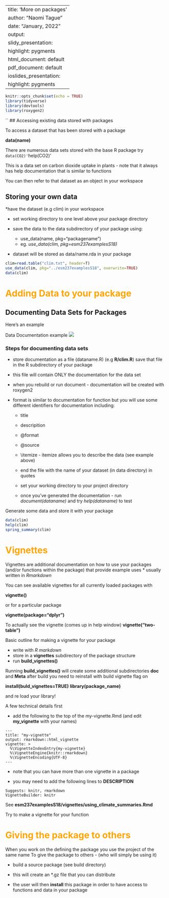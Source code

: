 
---
title: 'More on packages'
author: "Naomi Tague"
date: "January, 2022"
output:
  slidy_presentation:
   highlight: pygments
  html_document: default
  pdf_document: default
  ioslides_presentation:
    highlight: pygments
---

```r
knitr::opts_chunk$set(echo = TRUE)
library(tidyverse)
library(devtools)
library(roxygen2)
```
``
## Accessing existing data stored with packages

To access a dataset that has been stored with a package

**data(name)**

There are numerous data sets stored with the base R package
try 
`data(CO2)'
`help(CO2)'

This is a data set on carbon dioxide uptake in plants - note that it always has help documentation that is similar to functions


You can then refer to that dataset as an object in your workspace

## Storing your own data

*have the dataset (e.g clim) in your workspace

* set working directory to one level above your package directory

* save the data to the data subdirectory of your package using:
  * use_data(name, pkg="packagename")
  * eg. *use_data(clim, pkg=esm237examplesS18)*

* dataset will be stored as data/name.rda in your package

```r

clim=read.table("clim.txt", header=T)
use_data(clim, pkg="../esm237examplesS18", overwrite=TRUE)
data(clim)
```
# <span style="color:orange">Adding Data to your package</span>


## Documenting Data Sets for Packages

Here's an example 

Data Documentation example ![](../img/datadoc.jpeg)

### Steps for documenting data sets

* store documentation as a file (dataname.R) 
 (e.g **R/clim.R**)
save that file in the R subdirectory of your package

* this file will contain ONLY the documentation for the data set

* when you rebuild or run document - documentation will be created with roxygen2

* format is similar to documentation for function but you will use some different identifiers for documentation including:
    * title
    * descripition
    * \@format
    * \@source
    * \\itemize - itemize allows you to describe the data (see example above)

  * end the file with the name of your dataset (in data directory) in quotes
  
  * set your working directory to your project directory 
  
  * once you've generated the documentation - run *document(dataname)* and try *help(dataname)* to test
  



Generate some data and store it with your package


```r

data(clim)
help(clim)
spring_summary(clim)

```

# <span style="color:orange">Vignettes</span>

Vignettes are additional documentation on how to use your packages (and/or functions
within the package) that provide example uses
* usually written in *Rmarkdown*

You can see available vignettes for all currently loaded packages with

**vignette()**

or for a particular package

**vignette(package="dplyr")**

To actually see the vignette (comes up in help window)
**vignette("two-table")**

Basic outline for making a vignette for your package

* write with *R markdown*
* store in a **vignettes** subdirectory of the package structure
* run **build_vignettes()**

Running **build_vignettes()** will create some additional subdirectories **doc** and **Meta**
after build you need to reinstall with build vignette flag on

**install(buld_vignettes=TRUE)**
**library(package_name)**

and re load your library!

A few technical details first

* add the following to the top of the my-vignette.Rmd (and edit **my_vignette** with your names)

```black
---
title: "my-vignette"
output: rmarkdown::html_vignette
vignette: >
  %\VignetteIndexEntry{my-vignette}
  %\VignetteEngine{knitr::rmarkdown}
  %\VignetteEncoding{UTF-8}
---
```

* note that you can have more than one vignette in a package

* you may need to add the following lines to **DESCRIPTION**

```black

Suggests: knitr, rmarkdown
VignetteBuilder: knitr

```

See **esm237examplesS18/vignettes/using_climate_summaries.Rmd**


Try to make a vignette for your function

# <span style="color:orange">Giving the package to others</span>

When you work on the defining the package you use the project of the same name
To give the package to others - (who will simply be using it)

* build a source package (see build directory)

* this will create an *.gz file that you can distribute

* the user will then **install** this package in order to have access to functions and data in your package


